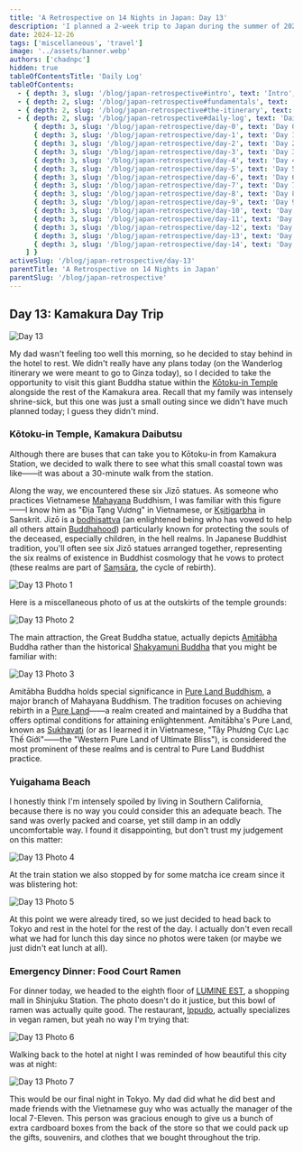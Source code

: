 ```yaml
---
title: 'A Retrospective on 14 Nights in Japan: Day 13'
description: 'I planned a 2-week trip to Japan during the summer of 2023 for my family. Here are some of the highlights, blunders, experiences gathered throughout the process.'
date: 2024-12-26
tags: ['miscellaneous', 'travel']
image: '../assets/banner.webp'
authors: ['chadnpc']
hidden: true
tableOfContentsTitle: 'Daily Log'
tableOfContents:
  - { depth: 3, slug: '/blog/japan-retrospective#intro', text: 'Intro', subheadings: [] }
  - { depth: 2, slug: '/blog/japan-retrospective#fundamentals', text: 'Fundamentals', subheadings: [] }
  - { depth: 2, slug: '/blog/japan-retrospective#the-itinerary', text: 'The Itinerary', subheadings: [] }
  - { depth: 2, slug: '/blog/japan-retrospective#daily-log', text: 'Daily Log', subheadings: [
      { depth: 3, slug: '/blog/japan-retrospective/day-0', text: 'Day 0: Kansai Airport', subheadings: [] },
      { depth: 3, slug: '/blog/japan-retrospective/day-1', text: 'Day 1: Osaka Day Trip', subheadings: [] },
      { depth: 3, slug: '/blog/japan-retrospective/day-2', text: 'Day 2: Nara Day Trip', subheadings: [] },
      { depth: 3, slug: '/blog/japan-retrospective/day-3', text: 'Day 3: East Kyoto', subheadings: [] },
      { depth: 3, slug: '/blog/japan-retrospective/day-4', text: 'Day 4: West/Central Kyoto', subheadings: [] },
      { depth: 3, slug: '/blog/japan-retrospective/day-5', text: 'Day 5: Fushimi-Inari Taisha', subheadings: [] },
      { depth: 3, slug: '/blog/japan-retrospective/day-6', text: 'Day 6: Hakone-Yumoto', subheadings: [] },
      { depth: 3, slug: '/blog/japan-retrospective/day-7', text: 'Day 7: Hakone Round Course', subheadings: [] },
      { depth: 3, slug: '/blog/japan-retrospective/day-8', text: 'Day 8: Shinjuku, Kabukichō', subheadings: [] },
      { depth: 3, slug: '/blog/japan-retrospective/day-9', text: 'Day 9: Yokohama, Shibuya', subheadings: [] },
      { depth: 3, slug: '/blog/japan-retrospective/day-10', text: 'Day 10: Rest Day', subheadings: [] },
      { depth: 3, slug: '/blog/japan-retrospective/day-11', text: 'Day 11: Akihabara', subheadings: [] },
      { depth: 3, slug: '/blog/japan-retrospective/day-12', text: 'Day 12: Asakusa, Odaiba', subheadings: [] },
      { depth: 3, slug: '/blog/japan-retrospective/day-13', text: 'Day 13: Kamakura Day Trip', subheadings: [] },
      { depth: 3, slug: '/blog/japan-retrospective/day-14', text: 'Day 14: Haneda Airport', subheadings: [] },
    ] }
activeSlug: '/blog/japan-retrospective/day-13'
parentTitle: 'A Retrospective on 14 Nights in Japan'
parentSlug: '/blog/japan-retrospective'
---
```


## Day 13: Kamakura Day Trip

![Day 13](../assets/day-13.webp)

My dad wasn't feeling too well this morning, so he decided to stay behind in the hotel to rest. We didn't really have any plans today (on the Wanderlog itinerary we were meant to go to Ginza today), so I decided to take the opportunity to visit this giant Buddha statue within the [Kōtoku-in Temple](https://en.wikipedia.org/wiki/K%C5%8Dtoku-in) alongside the rest of the Kamakura area. Recall that my family was intensely shrine-sick, but this one was just a small outing since we didn't have much planned today; I guess they didn't mind.

### Kōtoku-in Temple, Kamakura Daibutsu

Although there are buses that can take you to Kōtoku-in from Kamakura Station, we decided to walk there to see what this small coastal town was like——it was about a 30-minute walk from the station.

Along the way, we encountered these six Jizō statues. As someone who practices Vietnamese [Mahayana](https://en.wikipedia.org/wiki/Mahayana) Buddhism, I was familiar with this figure——I know him as "Địa Tạng Vương" in Vietnamese, or [Kṣitigarbha](https://en.wikipedia.org/wiki/K%E1%B9%A3itigarbha) in Sanskrit. Jizō is a [bodhisattva](https://en.wikipedia.org/wiki/Bodhisattva) (an enlightened being who has vowed to help all others attain [Buddhahood](https://en.wikipedia.org/wiki/Buddhahood)) particularly known for protecting the souls of the deceased, especially children, in the hell realms. In Japanese Buddhist tradition, you'll often see six Jizō statues arranged together, representing the six realms of existence in Buddhist cosmology that he vows to protect (these realms are part of [Saṃsāra](https://en.wikipedia.org/wiki/Sa%E1%B9%83s%C4%81ra_(Buddhism)#Realms_of_rebirth), the cycle of rebirth).

![Day 13 Photo 1](../assets/day-13-photo-1.webp)

Here is a miscellaneous photo of us at the outskirts of the temple grounds:

![Day 13 Photo 2](../assets/day-13-photo-2.webp)

The main attraction, the Great Buddha statue, actually depicts [Amitābha](https://en.wikipedia.org/wiki/Amit%C4%81bha) Buddha rather than the historical [Shakyamuni Buddha](https://en.wikipedia.org/wiki/The_Buddha) that you might be familiar with:

![Day 13 Photo 3](../assets/day-13-photo-3.webp)

Amitābha Buddha holds special significance in [Pure Land Buddhism](https://en.wikipedia.org/wiki/Pure_Land_Buddhism), a major branch of Mahayana Buddhism. The tradition focuses on achieving rebirth in a [Pure Land](https://en.wikipedia.org/wiki/Pure_land)——a realm created and maintained by a Buddha that offers optimal conditions for attaining enlightenment. Amitābha's Pure Land, known as [Sukhavati](https://en.wikipedia.org/wiki/Sukhavati) (or as I learned it in Vietnamese, "Tây Phương Cực Lạc Thế Giới"——the "Western Pure Land of Ultimate Bliss"), is considered the most prominent of these realms and is central to Pure Land Buddhist practice.

### Yuigahama Beach

I honestly think I'm intensely spoiled by living in Southern California, because there is no way you could consider this an adequate beach. The sand was overly packed and coarse, yet still damp in an oddly uncomfortable way. I found it disappointing, but don't trust my judgement on this matter:

![Day 13 Photo 4](../assets/day-13-photo-4.webp)

At the train station we also stopped by for some matcha ice cream since it was blistering hot:

![Day 13 Photo 5](../assets/day-13-photo-5.webp)

At this point we were already tired, so we just decided to head back to Tokyo and rest in the hotel for the rest of the day. I actually don't even recall what we had for lunch this day since no photos were taken (or maybe we just didn't eat lunch at all).

### Emergency Dinner: Food Court Ramen

For dinner today, we headed to the eighth floor of [LUMINE EST](https://www.lumine.ne.jp/est/), a shopping mall in Shinjuku Station. The photo doesn't do it justice, but this bowl of ramen was actually quite good. The restaurant, [Ippudo](https://tabelog.com/en/tokyo/A1304/A130401/13274333/), actually specializes in vegan ramen, but yeah no way I'm trying that:

![Day 13 Photo 6](../assets/day-13-photo-6.webp)

Walking back to the hotel at night I was reminded of how beautiful this city was at night:

![Day 13 Photo 7](../assets/day-13-photo-7.webp)

This would be our final night in Tokyo. My dad did what he did best and made friends with the Vietnamese guy who was actually the manager of the local 7-Eleven. This person was gracious enough to give us a bunch of extra cardboard boxes from the back of the store so that we could pack up the gifts, souvenirs, and clothes that we bought throughout the trip.
